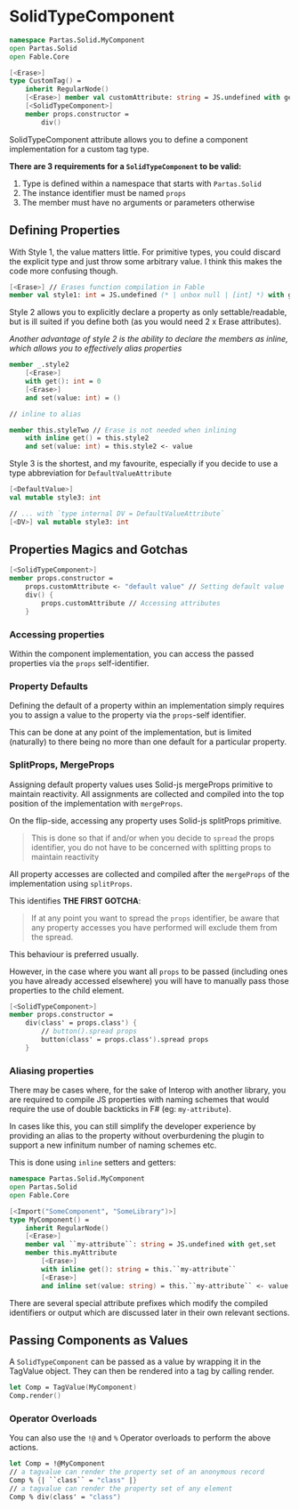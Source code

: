 # SolidTypeComponent

```fsharp "Partas.Solid" "props"
namespace Partas.Solid.MyComponent
open Partas.Solid
open Fable.Core

[<Erase>]
type CustomTag() =
    inherit RegularNode()
    [<Erase>] member val customAttribute: string = JS.undefined with get,set
    [<SolidTypeComponent>]
    member props.constructor =
        div()
```

SolidTypeComponent attribute allows you to define a component implementation for a custom tag type.

**There are 3 requirements for a `SolidTypeComponent` to be valid:**
1. Type is defined within a namespace that starts with `Partas.Solid`
2. The instance identifier must be named `props`
3. The member must have no arguments or parameters otherwise

## Defining Properties

With Style 1, the value matters little. For primitive types, you could discard the explicit type and just throw some arbitrary value. I think this makes the code more confusing though.

```fsharp title="Style 1"
[<Erase>] // Erases function compilation in Fable
member val style1: int = JS.undefined (* | unbox null | [int] *) with get,set
```

Style 2 allows you to explicitly declare a property as only settable/readable, but is ill suited if you define both (as you would need 2 x Erase attributes).

*Another advantage of style 2 is the ability to declare the members as inline, which allows you to effectively alias properties*

```fsharp title="Style 2"
member _.style2
    [<Erase>]
    with get(): int = 0
    [<Erase>]
    and set(value: int) = ()

// inline to alias

member this.styleTwo // Erase is not needed when inlining
    with inline get() = this.style2
    and set(value: int) = this.style2 <- value
```

Style 3 is the shortest, and my favourite, especially if you decide to use a type abbreviation for `DefaultValueAttribute`

```fsharp title="Style 3"
[<DefaultValue>]
val mutable style3: int

// ... with `type internal DV = DefaultValueAttribute`
[<DV>] val mutable style3: int
```

## Properties Magics and Gotchas

```fsharp
[<SolidTypeComponent>]
member props.constructor =
    props.customAttribute <- "default value" // Setting default value
    div() {
        props.customAttribute // Accessing attributes
    }
```

### Accessing properties

Within the component implementation, you can access the passed properties via the `props` self-identifier.

### Property Defaults

Defining the default of a property within an implementation simply requires you to assign a value to the property via the `props`-self identifier.

This can be done at any point of the implementation, but is limited (naturally) to there being no more than one default for a particular property.

### SplitProps, MergeProps

Assigning default property values uses Solid-js mergeProps primitive to maintain reactivity. All assignments are collected and compiled into the top position of the implementation with `mergeProps`.

On the flip-side, accessing any property uses Solid-js splitProps primitive.

> This is done so that if and/or when you decide to `spread` the props identifier, you do not have to be concerned with splitting props to maintain reactivity

All property accesses are collected and compiled after the `mergeProps` of the implementation using `splitProps`.

This identifies **THE FIRST GOTCHA**:

> If at any point you want to spread the `props` identifier, be aware that any property accesses you have performed will exclude them from the spread.

This behaviour is preferred usually.

However, in the case where you want all `props` to be passed (including ones you have already accessed elsewhere) you will have to manually pass those properties to the child element.

```fsharp
[<SolidTypeComponent>]
member props.constructor =
    div(class' = props.class') {
        // button().spread props
        button(class' = props.class').spread props
    }
```

### Aliasing properties

There may be cases where, for the sake of Interop with another library, you are required to compile JS properties with naming schemes that would require the use of double backticks in F# (eg: `my-attribute`).

In cases like this, you can still simplify the developer experience by providing an alias to the property without overburdening the plugin to support a new infinitum number of naming schemes etc.

This is done using `inline` setters and getters:

```fsharp "inline"
namespace Partas.Solid.MyComponent
open Partas.Solid
open Fable.Core

[<Import("SomeComponent", "SomeLibrary")>]
type MyComponent() =
    inherit RegularNode()
    [<Erase>]
    member val ``my-attribute``: string = JS.undefined with get,set
    member this.myAttribute
        [<Erase>]
        with inline get(): string = this.``my-attribute``
        [<Erase>]
        and inline set(value: string) = this.``my-attribute`` <- value
```

There are several special attribute prefixes which modify the compiled identifiers or output which are discussed later in their own relevant sections.

## Passing Components as Values

A `SolidTypeComponent` can be passed as a value by wrapping it in the TagValue object. They can then be rendered into a tag by calling render.

```fsharp
let Comp = TagValue(MyComponent)
Comp.render()
```

### Operator Overloads

You can also use the `!@` and `%` Operator overloads to perform the above actions.

```fsharp
let Comp = !@MyComponent
// a tagvalue can render the property set of an anonymous record
Comp % {| ``class`` = "class" |}
// a tagvalue can render the property set of any element
Comp % div(class' = "class")
```

